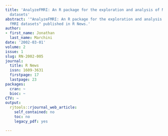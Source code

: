 ```yaml
---
title: 'AnalyzeFMRI: An R package for the exploration and analysis of MRI and fMRI
  datasets'
abstract: '"AnalyzeFMRI: An R package for the exploration and analysis of MRI and
  fMRI datasets" published in R News.'
author:
- first_name: Jonathan
  last_name: Marchini
date: '2002-03-01'
volume: 2
issue: 1
slug: RN-2002-005
journal:
  title: R News
  issn: 1609-3631
  firstpage: 17
  lastpage: 23
packages:
  cran: ~
  bioc: ~
CTV: ~
output:
  rjtools::rjournal_web_article:
    self_contained: no
    toc: no
    legacy_pdf: yes

---
```

